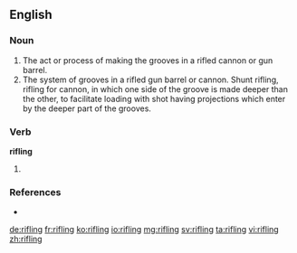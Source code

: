 ==English==

===Noun===
{{en-noun}}

# The act or process of making the grooves in a rifled cannon or gun barrel.
# The system of grooves in a rifled gun barrel or cannon. Shunt rifling, rifling for cannon, in which one side of the groove is made deeper than the other, to facilitate loading with shot having projections which enter by the deeper part of the grooves.

===Verb===
'''rifling'''

# {{present participle of|rifle}}

===References===
* {{R:Webster 1913}}

[[de:rifling]]
[[fr:rifling]]
[[ko:rifling]]
[[io:rifling]]
[[mg:rifling]]
[[sv:rifling]]
[[ta:rifling]]
[[vi:rifling]]
[[zh:rifling]]